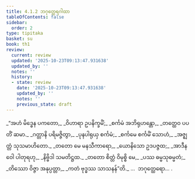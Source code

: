 ```yaml
---
title: 4.1.2 ဘဂုတ္ထေရဂါထာ
tableOfContents: false
sidebar:
  order: 2
type: tipitaka
basket: su
book: th1
review:
  current: review
  updated: '2025-10-23T09:13:47.931638'
  updated_by: ''
  notes: ''
  history:
  - state: review
    date: '2025-10-23T09:13:47.931638'
    updated_by: ''
    notes: ''
    previous_state: draft
---
```



<ReviewStatus review={frontmatter.review} showDetails={true} />

<HypothesisAnnotation frontmatter={frontmatter} />

<DynamicBreadcrumb />

<Division number="271" book="th1" e="ch" v="19" p="269">

<Paragraph number="508" type="verses" book="th1">
_“အဟံ မိဒ္ဓေန ပကတော,_  
_ဝိဟာရာ ဥပနိက္ခမိံ;_  
_စင်္ကမံ အဘိရုဟန္တော,_  
_တတ္ထေဝ ပပတိံ ဆမာ._  

</Paragraph>

</Division>
<Division number="272" book="th1" e="ch" v="19" p="269">

<Paragraph number="509" type="verses" book="th1">
_ဂတ္တာနိ ပရိမဇ္ဇိတွာ,_  
_ပုနပါရုယှ စင်္ကမံ;_  
_စင်္ကမေ စင်္ကမိံ သောဟံ,_  
_အဇ္ဈတ္တံ သုသမာဟိတော._  

</Paragraph>

</Division>
<Division number="273" book="th1" e="ch" v="19" p="269">

<Paragraph number="510" type="verses" book="th1">
_တတော မေ မနသီကာရော,_  
_ယောနိသော ဥဒပဇ္ဇထ;_  
_အာဒီနဝေါ ပါတုရဟု,_  
_နိဗ္ဗိဒါ သမတိဋ္ဌထ._  

</Paragraph>

</Division>
<Division number="274" book="th1" e="ch" v="19" p="269">

<Paragraph number="511" type="verses" book="th1">
_တတော စိတ္တံ ဝိမုစ္စိ မေ,_  
_ပဿ ဓမ္မသုဓမ္မတံ;_  
_တိဿော ဝိဇ္ဇာ အနုပ္ပတ္တာ,_  
_ကတံ ဗုဒ္ဓဿ သာသနန်”တိ._  


</Paragraph>
</Division>

<Paragraph number="512" type="center" book="th1">
…  ဘဂုတ္ထေရော… .
</Paragraph>